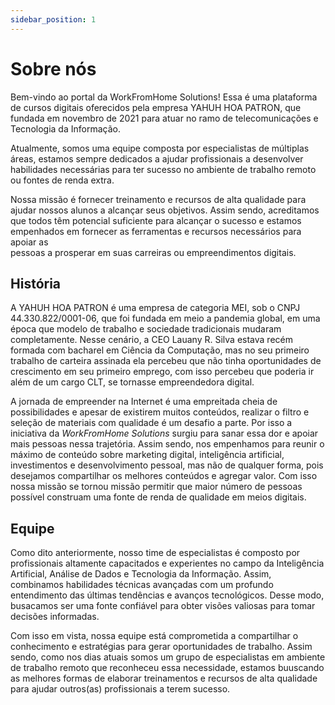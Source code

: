 ```yaml
---
sidebar_position: 1
---
```


# Sobre nós 

Bem-vindo ao portal da WorkFromHome Solutions! Essa é uma plataforma 
de cursos digitais oferecidos pela empresa YAHUH HOA PATRON, 
que fundada em novembro de 2021 para atuar no ramo de telecomunicações e Tecnologia da Informação. 

Atualmente, somos uma equipe 
composta por especialistas de múltiplas áreas, estamos sempre dedicados 
a ajudar profissionais a desenvolver habilidades necessárias para ter 
sucesso no ambiente de trabalho remoto ou fontes de renda extra. 

Nossa missão é fornecer treinamento e 
recursos de alta qualidade para ajudar nossos alunos a alcançar seus objetivos.
Assim sendo, acreditamos que todos têm potencial suficiente para alcançar o sucesso 
e estamos empenhados em fornecer as ferramentas e recursos necessários para apoiar as  
pessoas a prosperar em suas carreiras ou empreendimentos digitais.

## História

A YAHUH HOA PATRON é uma empresa de categoria MEI, sob o CNPJ 44.330.822/0001-06,
que foi fundada em meio a pandemia global, em uma época que modelo de trabalho e sociedade
tradicionais mudaram completamente. Nesse cenário, a CEO Lauany R. Silva estava recém formada com bacharel em
Ciência da Computação, mas no seu primeiro trabalho de carteira assinada ela percebeu que não tinha oportunidades de crescimento em seu primeiro emprego, com isso percebeu que poderia ir além de um cargo CLT, se tornasse empreendedora digital. 

A jornada de empreender na Internet é uma empreitada cheia de possibilidades e apesar de existirem muitos conteúdos, realizar o filtro e seleção de materiais com qualidade é um desafio a parte. Por isso a iniciativa da *WorkFromHome Solutions* surgiu para sanar essa dor e apoiar mais pessoas nessa trajetória.
Assim sendo, nos empenhamos para reunir o máximo de conteúdo sobre marketing digital, inteligência artificial, investimentos e desenvolvimento pessoal, mas não de qualquer forma, pois desejamos compartilhar os melhores conteúdos e agregar valor. Com isso nossa missão se tornou missão permitir que maior número de pessoas possível construam uma fonte de renda de qualidade em meios digitais.


## Equipe

Como dito anteriormente, nosso time de especialistas é composto por profissionais 
altamente capacitados e experientes no campo da Inteligência Artificial, Análise de Dados e 
Tecnologia da Informação. Assim, combinamos habilidades técnicas avançadas com um profundo 
entendimento das últimas tendências e avanços tecnológicos. Desse modo, busacamos ser uma fonte 
confiável para obter visões valiosas para tomar decisões informadas.

Com isso em vista, nossa equipe está comprometida a compartilhar o conhecimento e estratégias
para gerar oportunidades de trabalho. Assim sendo, como nos dias atuais somos um grupo de especialistas 
em ambiente de trabalho remoto que reconheceu essa necessidade, estamos buuscando as melhores formas de 
elaborar treinamentos e recursos de alta qualidade para ajudar outros(as) profissionais a terem sucesso. 
